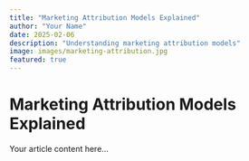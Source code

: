 ```yaml
---
title: "Marketing Attribution Models Explained"
author: "Your Name"
date: 2025-02-06
description: "Understanding marketing attribution models"
image: images/marketing-attribution.jpg
featured: true
---
```


# Marketing Attribution Models Explained

Your article content here...